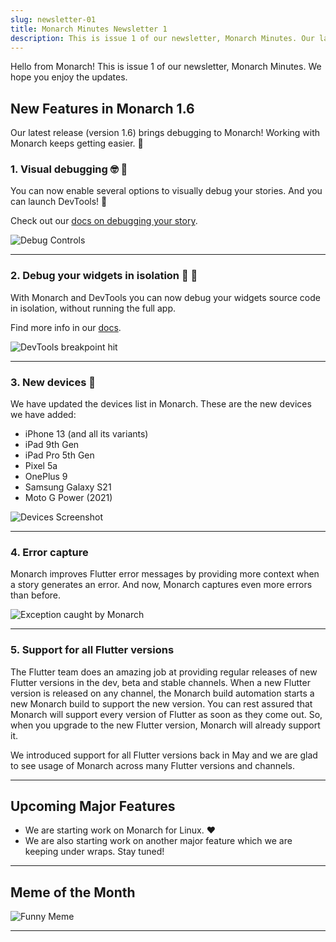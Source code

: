 ```yaml
---
slug: newsletter-01
title: Monarch Minutes Newsletter 1
description: This is issue 1 of our newsletter, Monarch Minutes. Our latest release brings debugging to Monarch! Working with Monarch keeps getting easier. 🙌
---
```




Hello from Monarch! This is issue 1 of our newsletter, Monarch Minutes. 
We hope you enjoy the updates. 

## New Features in Monarch 1.6

Our latest release (version 1.6) brings debugging to Monarch! Working with 
Monarch keeps getting easier. 🙌

### 1. Visual debugging 🤓 🐛
You can now enable several options to visually debug your stories. And you can launch
DevTools! 🚀 

Check out our [docs on debugging your story](/docs/debug-your-story).

<img className="docs-screenshot macos" alt="Debug Controls" 
    src={debug_controls} />

---

### 2. Debug your widgets in isolation 🦾 🤯
With Monarch and DevTools you can now debug your widgets source code in isolation, 
without running the full app.

Find more info in our [docs](/docs/debug-your-story#debug-your-widgets-source-code).

<img className="docs-screenshot macos" alt="DevTools breakpoint hit" 
    src={devtools_breakpoint_hit} />

---

### 3. New devices 📱
We have updated the devices list in Monarch. These are the new devices we have added:

- iPhone 13 (and all its variants)
- iPad 9th Gen
- iPad Pro 5th Gen
- Pixel 5a
- OnePlus 9
- Samsung Galaxy S21
- Moto G Power (2021)

<img className="docs-screenshot macos" alt="Devices Screenshot" 
    src={devices} />

---

### 4. Error capture
Monarch improves Flutter error messages by providing more context when a story 
generates an error. And now, Monarch captures even more errors than before.

<img className="docs-screenshot macos" alt="Exception caught by Monarch" 
    src={exception_caught_by_monarch} />

---

### 5. Support for all Flutter versions
The Flutter team does an amazing job at providing regular releases
of new Flutter versions in the dev, beta and stable channels. When a new Flutter
version is released on any channel, the Monarch build automation starts a new 
Monarch build to support the new version. You can rest assured that Monarch will 
support every version of Flutter as soon 
as they come out. So, when you upgrade to the new Flutter version, Monarch will 
already support it.

We introduced support for all Flutter versions back in May and we are glad to 
see usage of Monarch across many Flutter versions and channels.

---

## Upcoming Major Features
- We are starting work on Monarch for Linux. ❤️
- We are also starting work on another major feature which we are keeping 
  under wraps. Stay tuned!

---

## Meme of the Month

<img alt="Funny Meme" src={meme_how_it_people_see_each_other} />

---

<br />
<NewsletterCta />
